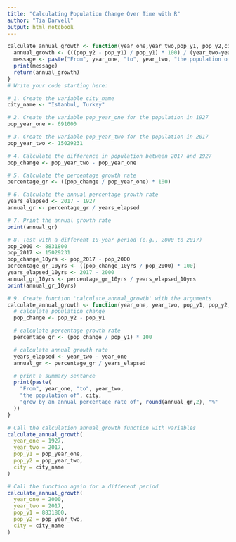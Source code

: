 ```yaml
---
title: "Calculating Population Change Over Time with R"
author: "Tia Darvell"
output: html_notebook
---
```

```r
calculate_annual_growth <- function(year_one,year_two,pop_y1, pop_y2,city) {
  annual_growth <- (((pop_y2 - pop_y1) / pop_y1) * 100) / (year_two-year_one)
  message <- paste("From", year_one, "to", year_two, "the population of", city, "grew by approximately", annual_growth, "% each year.")
  print(message)
  return(annual_growth)
}
# Write your code starting here:

# 1. Create the variable city_name
city_name <- "Istanbul, Turkey"

# 2. Create the variable pop_year_one for the population in 1927
pop_year_one <- 691000

# 3. Create the variable pop_year_two for the population in 2017
pop_year_two <- 15029231

# 4. Calculate the difference in population between 2017 and 1927
pop_change <- pop_year_two - pop_year_one

# 5. Calculate the percentage growth rate
percentage_gr <- ((pop_change / pop_year_one) * 100)

# 6. Calculate the annual percentage growth rate
years_elapsed <- 2017 - 1927
annual_gr <- percentage_gr / years_elapsed

# 7. Print the annual growth rate
print(annual_gr)

# 8. Test with a different 10-year period (e.g., 2000 to 2017)
pop_2000 <- 8831800
pop_2017 <- 15029231
pop_change_10yrs <- pop_2017 - pop_2000
percentage_gr_10yrs <- ((pop_change_10yrs / pop_2000) * 100)
years_elapsed_10yrs <- 2017 - 2000
annual_gr_10yrs <- percentage_gr_10yrs / years_elapsed_10yrs
print(annual_gr_10yrs)

# 9. Create function 'calculate_annual_growth' with the arguments
calculate_annual_growth <- function(year_one, year_two, pop_y1, pop_y2, city) {
  # calculate population change
  pop_change <- pop_y2 - pop_y1

  # calculate percentage growth rate
  percentage_gr <- (pop_change / pop_y1) * 100

  # calculate annual growth rate
  years_elapsed <- year_two - year_one
  annual_gr <- percentage_gr / years_elapsed

  # print a summary sentance
  print(paste(
    "From", year_one, "to", year_two,
    "the population of", city,
    "grew by an annual percentage rate of", round(annual_gr,2), "%"
  ))
}

# Call the calculation annual_growth function with variables
calculate_annual_growth(
  year_one = 1927,
  year_two = 2017,
  pop_y1 = pop_year_one,
  pop_y2 = pop_year_two,
  city = city_name
)

# Call the function again for a different period
calculate_annual_growth(
  year_one = 2000,
  year_two = 2017,
  pop_y1 = 8831800,
  pop_y2 = pop_year_two,
  city = city_name
)

```